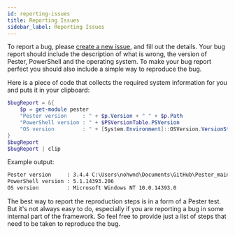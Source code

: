 ```yaml
---
id: reporting-issues
title: Reporting Issues
sidebar_label: Reporting Issues
---
```


To report a bug, please [create a new issue](https://github.com/pester/Pester/issues/new/choose), and fill out the details. Your bug report should include the description of what is wrong, the version of Pester, PowerShell and the operating system. To make your bug report perfect you should also include a simple way to reproduce the bug.

Here is a piece of code that collects the required system information for you and puts it in your clipboard:

```powershell
$bugReport = &{
    $p = get-module pester
    "Pester version     : " + $p.Version + " " + $p.Path
    "PowerShell version : " + $PSVersionTable.PSVersion
    "OS version         : " + [System.Environment]::OSVersion.VersionString
}
$bugReport
$bugReport | clip
```

Example output:

```cmd
Pester version     : 3.4.4 C:\Users\nohwnd\Documents\GitHub\Pester_main\Pester.psm1
PowerShell version : 5.1.14393.206
OS version         : Microsoft Windows NT 10.0.14393.0
```

The best way to report the reproduction steps is in a form of a Pester test. But it's not always easy to do, especially if you are reporting a bug in some internal part of the framework. So feel free to provide just a list of steps that need to be taken to reproduce the bug.
